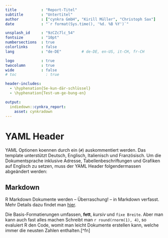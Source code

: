```yaml
---
title           : "Report-Titel"
subtitle        : "Untertitel"
author          : ["cynkra GmbH", "Kirill Müller", "Christoph Sax"]
date            : "`r format(Sys.time(), '%d. %B %Y')`"

unsplash_id     : "9zCZc7lc_54"
fontsize        : "10pt"
numbersections  : true
colorlinks      : false
lang            : "de-DE"         # de-DE, en-US, it-CH, fr-CH

logo            : true
twocolumn       : true
wide            : false
# toc             : true

header-includes:
  - \hyphenation{Se-kun-där-schlüssel}
  - \hyphenation{Test-um-ge-bung-en}

output:
  indiedown::cynkra_report:
    asset: cynkradown
---
```



\chapter{YAML Header}

# YAML Header

YAML Optionen koennen durch ein  (`#`) auskommentiert werden. Das template
unterstützt Deutsch, Englisch, Italienisch und Französisch. Um die
Dokumentsprache inklusive Adresse, Tabellenbeschriftungen und Grafiken auf
Englisch zu setzen, muss der YAML Header folgendermassen abgeändert werden:

## Markdown

R Markdown Dokumente werden -- Überraschung! -- in Markdown verfasst. Mehr
Details dazu findet man [hier](https://www.rstudio.com/wp-
content/uploads/2015/03/rmarkdown-reference.pdf).

Die Basis-Formatierungen umfassen, **fett**, *kursiv* und `fixe Breite`.
Aber man kann auch fast alles machen \uwave{was mit \LaTeX\ möglich ist.}
Schreibt man `r round(rnorm(1), 4)`, so evaluiert R den Code, womit man leicht
Dokumente erstellen kann, welche immer die neusten Zahlen enthalten.[^fn]


